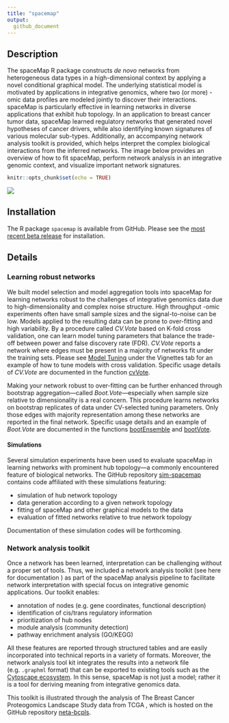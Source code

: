 ```yaml
---
title: "spacemap"
output: 
  github_document
---
```


## Description

The spaceMap R package constructs _de novo_ networks from heterogeneous data types in a high-dimensional context by applying a novel conditional graphical model. The underlying statistical model is motivated by applications in integrative genomics, where two (or more) -omic data profiles are modeled jointly to discover their interactions. spaceMap is particularly effective in learning networks in diverse applications that exhibit hub topology. In an application to breast cancer tumor data, spaceMap learned regulatory networks that generated novel hypotheses of cancer drivers, while also identifying known signatures of various molecular sub-types. <!-- What does this mean? -->
Additionally, an accompanying network analysis toolkit is provided, which helps interpret the complex biological interactions from the inferred networks. The image below provides an overview of how to fit spaceMap, perform network analysis in an integrative genomic context, and visualize important network signatures. 

```r
knitr::opts_chunk$set(echo = TRUE)
```

![](figures/flow-chart-4.png)

## Installation

The R package `spacemap` is available from GitHub. Please see the [most recent beta release](https://github.com/topherconley/spacemap/releases/tag/v0.45.0-beta) for installation. 


## Details 

### Learning robust networks

We built model selection and model aggregation tools into spaceMap for learning networks robust to the challenges of integrative genomics data due to high-dimensionality and complex noise structure.  High throughput -omic experiments often have small sample sizes and the signal-to-noise can be low.  Models applied to the resulting data can be prone to over-fitting and high variability. By a procedure called *CV.Vote* based on K-fold cross validation, one can learn model tuning parameters that balance the trade-off between power and false discovery rate (FDR). *CV.Vote* reports a network where edges must be present in a majority of networks fit under the training sets. Please see [Model Tuning](https://topherconley.github.io/spacemap/articles/tune_sim1.html) under the Vignettes tab for an example of how to tune models with cross validation. Specific usage details of *CV.Vote* are documented in the function [cvVote](https://topherconley.github.io/spacemap/reference/cvVote.html). 

Making your network robust to over-fitting can be further enhanced through bootstrap aggregation---called *Boot.Vote*---especially when sample size relative to dimensionality is a real concern. This procedure learns networks on bootstrap replicates of data under CV-selected tuning parameters. Only those edges with majority representation among these networks are reported in the final network.  Specific usage details and an example of *Boot.Vote* are documented in the functions [bootEnsemble](https://topherconley.github.io/spacemap/reference/bootEnsemble.html) and [bootVote](https://topherconley.github.io/spacemap/reference/bootVote.html). 

#### Simulations

Several simulation experiments have been used to evaluate spaceMap in learning networks with prominent hub topology---a commonly encountered feature of biological networks. The GitHub repository [sim-spacemap](https://github.com/topherconley/sim-spacemap) contains code affiliated with these simulations featuring: 

- simulation of hub network topology
- data generation according to a given network topology
- fitting of spaceMap and other graphical models to the data
- evaluation of fitted networks relative to true network topology

Documentation of these simulation codes will be forthcoming.

### Network analysis toolkit

Once a network has been learned, interpretation can be challenging without a proper set of tools. Thus, we included a network analysis toolkit (see here for documentation <!-- where is the link? -->) as part of the spaceMap analysis pipeline to facilitate network interpretation with special focus on integrative genomic applications. Our toolkit enables:

- annotation of nodes (e.g. gene coordinates, functional description) <!-- isn't this provided by the user? -->
- identification of cis/trans regulatory information
- prioritization of hub nodes 
- module analysis (community detection)
- pathway enrichment analysis (GO/KEGG)

All these features  are reported through structured tables and are easily incorporated into technical reports in a variety of formats. Moreover, the network analysis tool kit integrates the results into a network file (e.g. `.graphml` format) that can be exported  to existing tools such as the [Cytoscape ecosystem](http://www.cytoscape.org/what_is_cytoscape.html). In this sense, spaceMap is not just a model; rather it is a tool for deriving meaning from integrative genomics data. 

This toolkit is illustrated through the analysis of The Breast Cancer Proteogomics Landscape Study data from TCGA <!-- link to TCGA? -->, which is hosted on the GitHub repository [neta-bcpls](https://topherconley.github.io/neta-bcpls/). 



